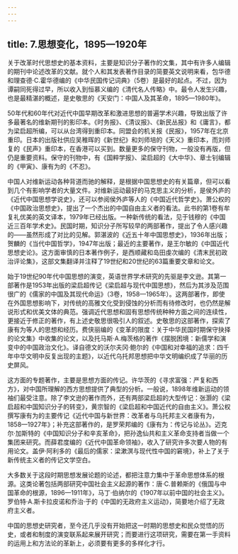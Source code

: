 ```yaml
---
---
---
```

title: 7.思想变化，1895—1920年
---



关于改革时代思想史的基本资料，主要是知识分子著作的文集，其中有许多人编辑的期刊中论述改革的文献。就个人和其发表著作目录的简要英文说明来看，包华德和理查德·C.霍华德编的《中华民国传记词典》（5卷）是最好的起点。不过，因为谭嗣同死得过早，所以收入到恒慕义编的《清代名人传略》中。最令人发生兴趣，也是最精湛的概述，是史敬思的《天安门：中国人及其革命，1895—1980年》。

50年代和60年代对近代中国早期改革和激进思想的普遍学术兴趣，导致出版了许多最著名的维新期刊的影印本。《时务报》、《清议报》、《新民丛报》和《庸言》，都为梁启超所编，可以从台湾得到重印本。同盟会的机关报《民报》，1957年在北京重印。日本的出版社供应吴稚晖的《新世纪》和刘师培的《天义》重印本，而刘师复的《民声》重印本，在香港可以买到。数量更多的保守刊物，一般没有再版，但仍是重要资料。保守的刊物中，有《国粹学报》、梁启超的《大中华》、章士钊编辑的《甲寅》、康有为的《不忍》。

中国人对维新运动各种背道而驰的解释，是根据中国思想史的有关篇章，但可以看到几个有影响学者的大量文件。对维新运动最好的马克思主义的分析，是侯外庐的《近代中国思想学说史》，还可以参阅侯外庐等人的《中国近代哲学史》。萧公权的《中国政治思想史》，提出了一个杰出的中国自由主义者的看法。此书的第1卷有牟复礼优美的英文译本，1979年已经出版。一种新传统的看法，见于钱穆的《中国近三百年学术史》。民国时期，知识分子所写较早的两部著作，提出了令人感兴趣的——虽然形成了对比的见解。郭湛波的《近五十年中国思想史》，1936年出版；贺麟的《当代中国哲学》，1947年出版；最近的主要著作，是王尔敏的《中国近代思想史论》。这方面审慎的日本著作例子，是西顺藏和岛田虔次编的《清末民初政治评论集》，这部文集翻译并注释了19世纪和20世纪的63篇重要文章和论文。

始于19世纪90年代中国思想的演变，英语世界学术研究的先驱是李文逊。其第一部著作是1953年出版的梁启超传记《梁启超与现代中国思想》，然后为其涉及范围很广的《儒家的中国及其现代命运》（3卷，1958—1965年）。这两部著作，即使在外国思想影响下，对传统的高雅文化受到侵蚀的分析而有待修改时，也仍然是解说形式和优美文体的典范。强调近代思想和固有思想传统种种方面之间的连续性，更接近于修正的著作，有上述史敬思很吸引人的叙述。史敬思的这部著作，探索了康有为等人的思想和经历。费侠丽编的《变革的限度：关于中华民国时期保守抉择的论文集》中收集的论文，以及托马斯·A.梅茨格的著作《摆脱困境：新儒学和演变中的中国政治文化》。译自德文的沃尔夫冈·鲍尔的《中国和对幸福的追求：四千年中华文明中反复出现的主题》，以近代乌托邦思想把中华文明编织成了华丽的历史屏风。

这方面的专题著作，主要是思想方面的传记。许华茨的《寻求富强：严复和西方》，对中国所理解的西方思想提供了典型的分析。一般说，1898年维新运动的领袖们最受注意。除了李文逊的著作而外，还有两部梁启超的大型传记：张灏的《梁启超和中国知识分子的转变》，黄宗智的《梁启超和中国近代的自由主义》。萧公权撰写康有为的主要传记《近代中国与新世界：改革者与乌托邦主义者康有为，1858—1927年》；补充这部著作的，是罗荣邦编的《康有为：传记与论丛》。迈克尔·加斯特的《中国知识分子和辛亥革命》，把孙逸仙共和主义革命支持者当做一个集团来研究。而薛君度编的《近代中国革命领袖》，收入了研究许多次要人物的有用论文。盖伊·阿利多的《最后的儒家：梁漱溟与现代性中国的窘境》，补上了关于新传统主义者的传记文学空白。

大多数关于这段时期思想发展论题的论述，都把注意力集中于革命思想体系的根源。这类论著包括两部研究中国社会主义起源的著作：唐·C.普赖斯的《俄国与中国革命的根源，1896—1911年》，马丁·伯纳尔的《1907年以前中国的社会主义》。罗伯特·A.斯卡拉皮诺和乔治·于的《中国的无政府主义运动》，简要地介绍了无政府主义者。

中国的思想史研究者，至今还几乎没有开始把这一时期的思想史和民众觉悟的历史，或者和制度的演变联系起来展开研究；而要进行这项研究，需要在第一手资料的运用上和方法论的革新上，必须要有更多的多样化才行。